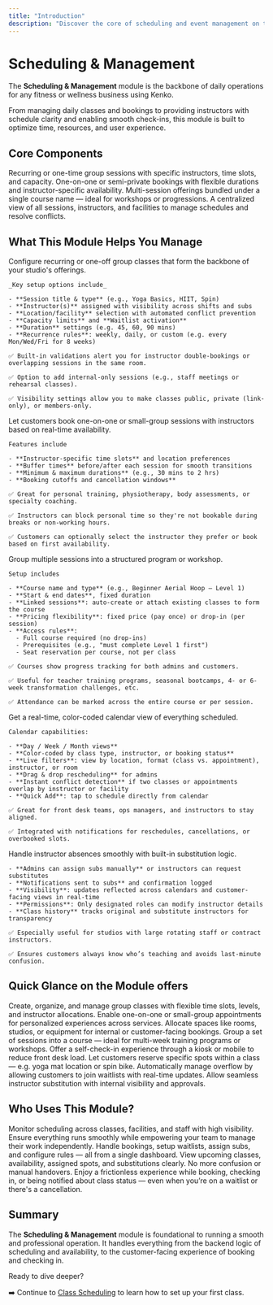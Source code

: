 ```yaml
---
title: "Introduction"
description: "Discover the core of scheduling and event management on the Kenko Platform"
---
```



# Scheduling & Management

The **Scheduling & Management** module is the backbone of daily operations for any fitness or wellness business using Kenko.

 From managing daily classes and bookings to providing instructors with schedule clarity and enabling smooth check-ins, this module is built to optimize time, resources, and user experience.

## Core Components

<CardGroup cols="2">
  <Card title="Classes" icon="user-ninja" iconType="solid">
    Recurring or one-time group sessions with specific instructors, time slots, and capacity.
  </Card>
  <Card title="Appointments" icon="calendar-check" iconType="solid">
    One-on-one or semi-private bookings with flexible durations and instructor-specific availability.
  </Card>
  <Card title="Courses" icon="layer-group" iconType="solid">
    Multi-session offerings bundled under a single course name — ideal for workshops or progressions.
  </Card>
  <Card title="Calendar" icon="calendar-days" iconType="solid">
    A centralized view of all sessions, instructors, and facilities to manage schedules and resolve conflicts.
  </Card>
</CardGroup>

## What This Module Helps You Manage

<AccordionGroup>
  <Accordion title="Class Scheduling" icon="calendar">
    Configure recurring or one-off group classes that form the backbone of your studio's offerings.

    _Key setup options include_

    - **Session title & type** (e.g., Yoga Basics, HIIT, Spin)
    - **Instructor(s)** assigned with visibility across shifts and subs
    - **Location/facility** selection with automated conflict prevention
    - **Capacity limits** and **Waitlist activation**
    - **Duration** settings (e.g. 45, 60, 90 mins)
    - **Recurrence rules**: weekly, daily, or custom (e.g. every Mon/Wed/Fri for 8 weeks)

    ✅ Built-in validations alert you for instructor double-bookings or overlapping sessions in the same room.

    ✅ Option to add internal-only sessions (e.g., staff meetings or rehearsal classes).

    ✅ Visibility settings allow you to make classes public, private (link-only), or members-only.
  </Accordion>
  <Accordion title="Appointment Scheduling" icon="calendar-days">
    Let customers book one-on-one or small-group sessions with instructors based on real-time availability.

    Features include

    - **Instructor-specific time slots** and location preferences
    - **Buffer times** before/after each session for smooth transitions
    - **Minimum & maximum durations** (e.g., 30 mins to 2 hrs)
    - **Booking cutoffs and cancellation windows**

    ✅ Great for personal training, physiotherapy, body assessments, or specialty coaching.

    ✅ Instructors can block personal time so they're not bookable during breaks or non-working hours.

    ✅ Customers can optionally select the instructor they prefer or book based on first availability.
  </Accordion>
  <Accordion title="Course Configuration" icon="calendar-lines-pen">
    Group multiple sessions into a structured program or workshop.

    Setup includes

    - **Course name and type** (e.g., Beginner Aerial Hoop — Level 1)
    - **Start & end dates**, fixed duration
    - **Linked sessions**: auto-create or attach existing classes to form the course
    - **Pricing flexibility**: fixed price (pay once) or drop-in (per session)
    - **Access rules**:
      - Full course required (no drop-ins)
      - Prerequisites (e.g., "must complete Level 1 first")
      - Seat reservation per course, not per class

    ✅ Courses show progress tracking for both admins and customers.

    ✅ Useful for teacher training programs, seasonal bootcamps, 4- or 6-week transformation challenges, etc.

    ✅ Attendance can be marked across the entire course or per session.
  </Accordion>
  <Accordion title="Central Calendar Management" icon="calendar-heart">
    Get a real-time, color-coded calendar view of everything scheduled.

    Calendar capabilities:

    - **Day / Week / Month views**
    - **Color-coded by class type, instructor, or booking status**
    - **Live filters**: view by location, format (class vs. appointment), instructor, or room
    - **Drag & drop rescheduling** for admins
    - **Instant conflict detection** if two classes or appointments overlap by instructor or facility
    - **Quick Add**: tap to schedule directly from calendar

    ✅ Great for front desk teams, ops managers, and instructors to stay aligned.

    ✅ Integrated with notifications for reschedules, cancellations, or overbooked slots.
  </Accordion>
  <Accordion title="Substitution & Visibility Controls" icon="user">
    Handle instructor absences smoothly with built-in substitution logic.

    - **Admins can assign subs manually** or instructors can request substitutes
    - **Notifications sent to subs** and confirmation logged
    - **Visibility**: updates reflected across calendars and customer-facing views in real-time
    - **Permissions**: Only designated roles can modify instructor details
    - **Class history** tracks original and substitute instructors for transparency

    ✅ Especially useful for studios with large rotating staff or contract instructors.

    ✅ Ensures customers always know who’s teaching and avoids last-minute confusion.
  </Accordion>
</AccordionGroup>

## Quick Glance on the Module offers

<CardGroup cols="2">
  <Card title="Class Scheduling" icon="calendar" iconType="solid">
    Create, organize, and manage group classes with flexible time slots, levels, and instructor allocations.
  </Card>
  <Card title="Appointment Scheduling" icon="calendar-check" iconType="solid">
    Enable one-on-one or small-group appointments for personalized experiences across services.
  </Card>
  <Card title="Facility Scheduling" icon="building" iconType="solid">
    Allocate spaces like rooms, studios, or equipment for internal or customer-facing bookings.
  </Card>
  <Card title="Courses" icon="layer-group" iconType="solid">
    Group a set of sessions into a course — ideal for multi-week training programs or workshops.
  </Card>
  <Card title="Check-in Kiosk" icon="tablet-screen-button" iconType="solid">
    Offer a self-check-in experience through a kiosk or mobile to reduce front desk load.
  </Card>
  <Card title="Spot Booking" icon="person-seat" iconType="solid">
    Let customers reserve specific spots within a class — e.g. yoga mat location or spin bike.
  </Card>
  <Card title="Waitlist Management" icon="list-ol" iconType="solid">
    Automatically manage overflow by allowing customers to join waitlists with real-time updates.
  </Card>
  <Card title="Substitution Management" icon="people-arrows" iconType="solid">
    Allow seamless instructor substitution with internal visibility and approvals.
  </Card>
</CardGroup>

## Who Uses This Module?

<Tabs>
  <Tab title="Studio Owners">
    Monitor scheduling across classes, facilities, and staff with high visibility. Ensure everything runs smoothly while empowering your team to manage their work independently.
  </Tab>
  <Tab title="Admins & Managers">
    Handle bookings, setup waitlists, assign subs, and configure rules — all from a single dashboard.
  </Tab>
  <Tab title="Instructors">
    View upcoming classes, availability, assigned spots, and substitutions clearly. No more confusion or manual handovers.
  </Tab>
  <Tab title="Customers">
    Enjoy a frictionless experience while booking, checking in, or being notified about class status — even when you’re on a waitlist or there's a cancellation.
  </Tab>
</Tabs>

## Summary

The **Scheduling & Management** module is foundational to running a smooth and professional operation. It handles everything from the backend logic of scheduling and availability, to the customer-facing experience of booking and checking in.

Ready to dive deeper?

➡️ Continue to [Class Scheduling](../class-scheduling) to learn how to set up your first class.